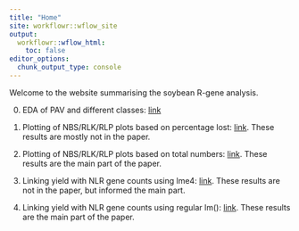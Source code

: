 ---
title: "Home"
site: workflowr::wflow_site
output:
  workflowr::wflow_html:
    toc: false
editor_options:
  chunk_output_type: console
---

Welcome to the website summarising the soybean R-gene analysis.


0. EDA of PAV and different classes: [link](eda.html)

1. Plotting of NBS/RLK/RLP plots based on percentage lost: [link](first-analysis.html). These results are mostly not in the paper.

2. Plotting of NBS/RLK/RLP plots based on total numbers: [link](total_numbers.html). These results are the main part of the paper.

3. Linking yield with NLR gene counts using lme4: [link](yield_link.html). These results are not in the paper, but informed the main part.

4. Linking yield with NLR gene counts using regular lm(): [link](yield_lm_link.html). These results are the main part of the paper.
